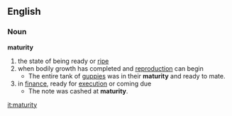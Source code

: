 == English ==
=== Noun ===
'''maturity'''
# the state of being ready or [[ripe]]
# when bodily growth has completed and [[reproduction]] can begin
#* The entire tank of [[:w:guppy|guppies]] was in their '''maturity''' and ready to mate.
# in [[finance]], ready for [[execution]] or coming due
#* The note was cashed at '''maturity'''.

[[it:maturity]]